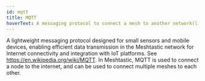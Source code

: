 ```yaml
---
id: mqtt
title: MQTT
hoverText: A messaging protocol to connect a mesh to another network(like the internet)
---
```


A lightweight messaging protocol designed for small sensors and mobile devices, enabling efficient data transmission in the Meshtastic network for Internet connectivity and integration with IoT platforms. See https://en.wikipedia.org/wiki/MQTT. In Meshtastic, MQTT is used to connect a node to the internet, and can be used to connect multiple meshes to each other.
